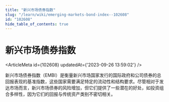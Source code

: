 ```yaml
---
title: "新兴市场债券指数"
slug: "/learn/wiki/emerging-markets-bond-index--102608"
id: "102608"
hide_table_of_contents: true
---
```



# 新兴市场债券指数

<ArticleMeta id={102608} updatedAt={'2023-09-26 13:59:02'} />
<div className='border-solid border-b border-t-0 my-4 border-[var(--ifm-color-gray-300)]' />

新兴市场债券指数（EMBI）是衡量新兴市场国家发行的国际政府和公司债券的总回报表现的基准指数，这些国家需要满足特定的流动性和结构要求。尽管相对于发达市场而言，新兴市场债券的风险增加，但它们提供了一些潜在的好处，如投资组合多样性，因为它们的回报与传统资产类别不密切相关。
